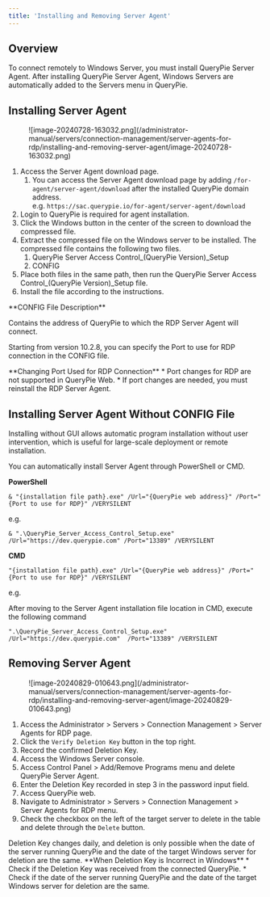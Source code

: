```yaml
---
title: 'Installing and Removing Server Agent'
---
```



## Overview

To connect remotely to Windows Server, you must install QueryPie Server Agent. After installing QueryPie Server Agent, Windows Servers are automatically added to the Servers menu in QueryPie.


## Installing Server Agent

<figure data-layout="center" data-align="center">
![image-20240728-163032.png](/administrator-manual/servers/connection-management/server-agents-for-rdp/installing-and-removing-server-agent/image-20240728-163032.png)
</figure>

1. Access the Server Agent download page.
    1. You can access the Server Agent download page by adding `/for-agent/server-agent/download` after the installed QueryPie domain address.<br/>e.g. `https://sac.querypie.io/for-agent/server-agent/download`
2. Login to QueryPie is required for agent installation.
3. Click the Windows button in the center of the screen to download the compressed file.
4. Extract the compressed file on the Windows server to be installed. The compressed file contains the following two files.
    1. QueryPie Server Access Control_(QueryPie Version)_Setup
    2. CONFIG
5. Place both files in the same path, then run the QueryPie Server Access Control_(QueryPie Version)_Setup file.
6. Install the file according to the instructions. 

<Callout type="info">
**CONFIG File Description**

Contains the address of QueryPie to which the RDP Server Agent will connect.

Starting from version 10.2.8, you can specify the Port to use for RDP connection in the CONFIG file.
</Callout>

<Callout type="important">
**Changing Port Used for RDP Connection**
* Port changes for RDP are not supported in QueryPie Web.
* If port changes are needed, you must reinstall the RDP Server Agent.
</Callout>


## Installing Server Agent Without CONFIG File

Installing without GUI allows automatic program installation without user intervention, which is useful for large-scale deployment or remote installation.

You can automatically install Server Agent through PowerShell or CMD.

**PowerShell**
```
& "{installation file path}.exe" /Url="{QueryPie web address}" /Port="{Port to use for RDP}" /VERYSILENT
```

e.g.
```
& ".\QueryPie_Server_Access_Control_Setup.exe" /Url="https://dev.querypie.com" /Port="13389" /VERYSILENT
```


**CMD**
```
"{installation file path}.exe" /Url="{QueryPie web address}" /Port="{Port to use for RDP}" /VERYSILENT
```

e.g.

After moving to the Server Agent installation file location in CMD, execute the following command
```
".\QueryPie_Server_Access_Control_Setup.exe" /Url="https://dev.querypie.com"  /Port="13389" /VERYSILENT
```


## Removing Server Agent

<figure data-layout="center" data-align="center">
![image-20240829-010643.png](/administrator-manual/servers/connection-management/server-agents-for-rdp/installing-and-removing-server-agent/image-20240829-010643.png)
</figure>

1. Access the Administrator &gt; Servers &gt; Connection Management &gt; Server Agents for RDP page.
2. Click the `Verify Deletion Key` button in the top right.
3. Record the confirmed Deletion Key.
4. Access the Windows Server console.
5. Access Control Panel &gt; Add/Remove Programs menu and delete QueryPie Server Agent.
6. Enter the Deletion Key recorded in step 3 in the password input field.
7. Access QueryPie web.
8. Navigate to Administrator &gt; Servers &gt; Connection Management &gt; Server Agents for RDP menu.
9. Check the checkbox on the left of the target server to delete in the table and delete through the `Delete` button.


<Callout type="info">
Deletion Key changes daily, and deletion is only possible when the date of the server running QueryPie and the date of the target Windows server for deletion are the same.
</Callout>

<Callout type="important">
**When Deletion Key is Incorrect in Windows**
* Check if the Deletion Key was received from the connected QueryPie.
* Check if the date of the server running QueryPie and the date of the target Windows server for deletion are the same.
</Callout>
